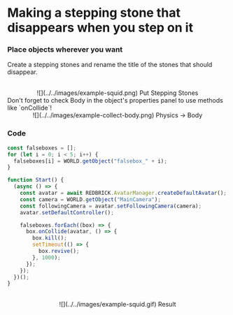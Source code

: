 
# Making a stepping stone that disappears when you step on it

<Steps>

### Place objects wherever you want

Create a stepping stones and rename the title of the stones that should disappear.

<br />
<center>![](../../images/example-squid.png) Put Stepping Stones</center>

<Callout type="error" icon="‼️">
  Don't forget to check Body in the object's properties panel to use methods
  like `onCollide`!
  <center>
  ![](../../images/example-collect-body.png) 
  Physics -> Body
  </center>
</Callout>

### Code

```js showLineNumbers filename="PresetScript" {1-4, 13-19}
const falseboxes = [];
for (let i = 0; i < 5; i++) {
  falseboxes[i] = WORLD.getObject("falsebox_" + i);
}

function Start() {
  (async () => {
    const avatar = await REDBRICK.AvatarManager.createDefaultAvatar();
    const camera = WORLD.getObject("MainCamera");
    const followingCamera = avatar.setFollowingCamera(camera);
    avatar.setDefaultController();

    falseboxes.forEach((box) => {
      box.onCollide(avatar, () => {
        box.kill();
        setTimeout(() => {
          box.revive();
        }, 1000);
      });
    });
  })();
}
```

<br />
<center>![](../../images/example-squid.gif) Result</center>
</Steps>
